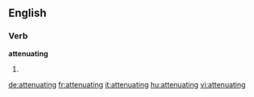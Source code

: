 
==English==

===Verb===
'''attenuating'''

# {{present participle of|[[attenuate]]}}

[[de:attenuating]]
[[fr:attenuating]]
[[it:attenuating]]
[[hu:attenuating]]
[[vi:attenuating]]